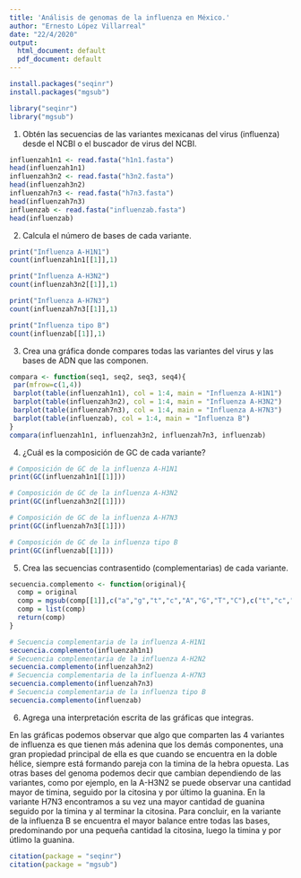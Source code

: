 ```yaml
---
title: 'Análisis de genomas de la influenza en México.'
author: "Ernesto López Villarreal"
date: "22/4/2020"
output:
  html_document: default
  pdf_document: default
---
```


```r
install.packages("seqinr")
install.packages("mgsub")
```

```r
library("seqinr")
library("mgsub")
```

1) Obtén las secuencias de las variantes mexicanas del virus (influenza) desde el NCBI o el buscador de virus del NCBI.

```r

influenzah1n1 <- read.fasta("h1n1.fasta")
head(influenzah1n1)
influenzah3n2 <- read.fasta("h3n2.fasta")
head(influenzah3n2)
influenzah7n3 <- read.fasta("h7n3.fasta")
head(influenzah7n3)
influenzab <- read.fasta("influenzab.fasta")
head(influenzab)

```

2) Calcula el número de bases de cada variante.


```r

print("Influenza A-H1N1")
count(influenzah1n1[[1]],1)

print("Influenza A-H3N2")
count(influenzah3n2[[1]],1)

print("Influenza A-H7N3")
count(influenzah7n3[[1]],1)

print("Influenza tipo B")
count(influenzab[[1]],1)

```

3) Crea una gráfica donde compares todas las variantes del virus y las bases de ADN que las componen.

```r

compara <- function(seq1, seq2, seq3, seq4){
 par(mfrow=c(1,4))
 barplot(table(influenzah1n1), col = 1:4, main = "Influenza A-H1N1")
 barplot(table(influenzah3n2), col = 1:4, main = "Influenza A-H3N2")
 barplot(table(influenzah7n3), col = 1:4, main = "Influenza A-H7N3")
 barplot(table(influenzab), col = 1:4, main = "Influenza B")
}
compara(influenzah1n1, influenzah3n2, influenzah7n3, influenzab)

```

4) ¿Cuál es la composición de GC de cada variante?

```r

# Composición de GC de la influenza A-H1N1
print(GC(influenzah1n1[[1]]))

# Composición de GC de la influenza A-H3N2
print(GC(influenzah3n2[[1]]))

# Composición de GC de la influenza A-H7N3
print(GC(influenzah7n3[[1]]))

# Composición de GC de la influenza tipo B
print(GC(influenzab[[1]]))

```


5) Crea las secuencias contrasentido (complementarias) de cada variante.

```r

secuencia.complemento <- function(original){
  comp = original
  comp = mgsub(comp[[1]],c("a","g","t","c","A","G","T","C"),c("t","c","a","g","T","C","A","G"))
  comp = list(comp)
  return(comp)
}

# Secuencia complementaria de la influenza A-H1N1
secuencia.complemento(influenzah1n1)
# Secuencia complementaria de la influenza A-H2N2
secuencia.complemento(influenzah3n2)
# Secuencia complementaria de la influenza A-H7N3
secuencia.complemento(influenzah7n3)
# Secuencia complementaria de la influenza tipo B
secuencia.complemento(influenzab)

```

6) Agrega una interpretación escrita de las gráficas que integras.
 

En las gráficas podemos observar que algo que comparten las 4 variantes de influenza es que tienen más adenina que los demás componentes, una gran propiedad principal de ella es que cuando se encuentra en la doble hélice, siempre está formando pareja con la timina de la hebra opuesta. Las otras bases del genoma podemos decir que cambian dependiendo de las variantes, como por ejemplo, en la A-H3N2 se puede observar una cantidad mayor de timina, seguido por la citosina y por último la guanina. En la variante H7N3 encontramos a su vez una mayor cantidad de guanina seguido por la timina y al terminar la citosina. Para concluir, en la variante de la influenza B se encuentra el mayor balance entre todas las bases, predominando por una pequeña cantidad la citosina, luego la timina y por útlimo la guanina.


```r
citation(package = "seqinr")
citation(package = "mgsub")
```



